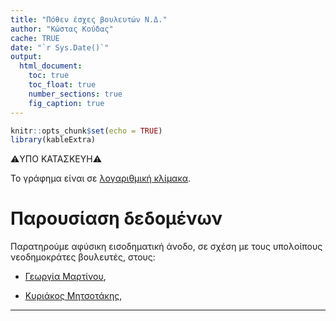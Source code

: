 ```yaml
---
title: "Πόθεν έσχες βουλευτών Ν.Δ."
author: "Κώστας Κούδας"
cache: TRUE
date: "`r Sys.Date()`"
output:
  html_document:
    toc: true
    toc_float: true
    number_sections: true
    fig_caption: true
---
```



```r
knitr::opts_chunk$set(echo = TRUE)
library(kableExtra)
```

<div class="alert-danger">⚠️️ΥΠΟ ΚΑΤΑΣΚΕΥΗ⚠️</div>



Το γράφημα είναι σε <a href="#" title="Λογαριθμική κλίμακα είναι η κλίμακα \n στην οποία η απόσταση μεταξύ των τιμών είναι ίση με το λογάριθμο του λόγου τους.">λογαριθμική κλίμακα</a>.

# Παρουσίαση δεδομένων



Παρατηρούμε αφύσικη εισοδηματική άνοδο, σε σχέση με τους υπολοίπους νεοδημοκράτες βουλευτές, στους:

- [Γεωργία Μαρτίνου](https://vouliwatch.gr/mp/martinoy-georgia),

- [Κυριάκος Μητσοτάκης](https://vouliwatch.gr/mp/mitsotakis-kyriakos),



---



<script> (function(v,o,u,l,i){l=v.createElement(o);l.async=1;l.src=u; i=v.getElementsByTagName(o)[0];i.parentNode.insertBefore(l,i); })(document,'script','https://vouliwatch.gr/resources/widget-dark.js') </script>
